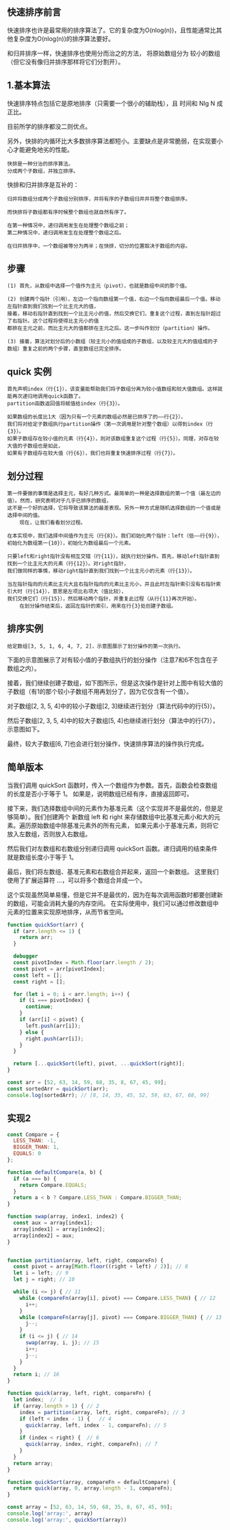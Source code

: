 ## 快速排序前言
快速排序也许是最常用的排序算法了。它的复杂度为O(nlog(n))，且性能通常比其他复杂度为O(nlog(n))的排序算法要好。

和归并排序一样，快速排序也使用分而治之的方法， 将原始数组分为 较小的数组（但它没有像归并排序那样将它们分割开）。

## 1.基本算法
快速排序特点包括它是原地排序（只需要一个很小的辅助栈），且
时间和 Nlg N 成正比。

目前所学的排序都没二则优点。

另外，快排的内循环比大多数排序算法都短小。主要缺点是非常脆弱，在实现要小心才能避免地劣的性能。
```
快排是一种分治的排序算法。
分成两个子数组，并独立排序。
```

快排和归并排序是互补的：
```
归并将数组分成两个子数组分别排序，并将有序的子数组归并并将整个数组排序。

而快排将子数组都有序时候整个数组也就自然有序了。
```

```
在第一种情况中，递归调用发生在处理整个数组之前；
第二种情况中，递归调用发生在处理整个数组之后。

在归并排序中，一个数组被等分为两半；在快排，切分的位置取决于数组的内容。
```

## 步骤
```
(1) 首先，从数组中选择一个值作为主元（pivot），也就是数组中间的那个值。

(2) 创建两个指针（引用），左边一个指向数组第一个值，右边一个指向数组最后一个值。移动左指针直到我们找到一个比主元大的值，
接着，移动右指针直到找到一个比主元小的值，然后交换它们，重复这个过程，直到左指针超过了右指针。这个过程将使得比主元小的值
都排在主元之前，而比主元大的值都排在主元之后。这一步叫作划分（partition）操作。

(3) 接着，算法对划分后的小数组（较主元小的值组成的子数组，以及较主元大的值组成的子数组）重复之前的两个步骤，直至数组已完全排序。
```

## quick 实例
```
首先声明index（行{1}），该变量能帮助我们将子数组分离为较小值数组和较大值数组。这样就能再次递归地调用quick函数了。
partition函数返回值将赋值给index（行{3}）。

如果数组的长度比1大（因为只有一个元素的数组必然是已排序了的——行{2}），
我们将对给定子数组执行partition操作（第一次调用是针对整个数组）以得到index（行{3}）。
如果子数组存在较小值的元素（行{4}），则对该数组重复这个过程（行{5}）。同理，对存在较大值的子数组也是如此，
如果有子数组存在较大值（行{6}），我们也将重复快速排序过程（行{7}）。
```

## 划分过程
```
第一件要做的事情是选择主元，有好几种方式。最简单的一种是选择数组的第一个值（最左边的值）。然而，研究表明对于几乎已排序的数组，
这不是一个好的选择，它将导致该算法的最差表现。另外一种方式是随机选择数组的一个值或是选择中间的值。
	现在，让我们看看划分过程。
```

```
在本实现中，我们选择中间值作为主元（行{8}）。我们初始化两个指针：left（低——行{9}），初始化为数组第一{10}），初始化为数组最后一个元素。

只要left和right指针没有相互交错（行{11}），就执行划分操作。首先，移动left指针直到找到一个比主元大的元素（行{12}）。对right指针，
我们做同样的事情，移动right指针直到我们找到一个比主元小的元素（行{13}）。

当左指针指向的元素比主元大且右指针指向的元素比主元小，并且此时左指针索引没有右指针索引大时（行{14}），意思是左项比右项大（值比较），
我们交换它们（行{15}），然后移动两个指针，并重复此过程（从行{11}再次开始）。
	在划分操作结束后，返回左指针的索引，用来在行{3}处创建子数组。
```

## 排序实例
```
给定数组[3, 5, 1, 6, 4, 7, 2]，示意图展示了划分操作的第一次执行。
```
<!-- ![](../../assets/img-排序/图3-快速排序.png) -->

下面的示意图展示了对有较小值的子数组执行的划分操作（注意7和6不包含在子数组之内）。
<!-- ![](../../assets/img-排序/图4-快速排序.png) -->

接着，我们继续创建子数组，如下图所示，但是这次操作是针对上图中有较大值的子数组（有1的那个较小子数组不用再划分了，因为它仅含有一个值）。
<!-- ![](../../assets/img-排序/图5-快速排序.png) -->

对子数组[2, 3, 5, 4]中的较小子数组[2, 3]继续进行划分（算法代码中的行{5}）。
<!-- ![](../../assets/img-排序/图6-快速排序.png) -->

然后子数组[2, 3, 5, 4]中的较大子数组[5, 4]也继续进行划分（算法中的行{7}），示意图如下。
<!-- ![](../../assets/img-排序/图7-快速排序.png) -->
最终，较大子数组[6, 7]也会进行划分操作，快速排序算法的操作执行完成。

## 简单版本
当我们调用 quickSort 函数时，传入一个数组作为参数。首先，函数会检查数组的长度是否小于等于 1。
如果是，说明数组已经有序，直接返回即可。

接下来，我们选择数组中间的元素作为基准元素（这个实现并不是最优的，但是足够简单）。我们创建两个
新数组 left 和 right 来存储数组中比基准元素小和大的元素。遍历原始数组中除基准元素外的所有元素，
如果元素小于基准元素，则将它放入左数组，否则放入右数组。

然后我们对左数组和右数组分别递归调用 quickSort 函数。递归调用的结束条件就是数组长度小于等于 1。

最后，我们将左数组、基准元素和右数组合并起来，返回一个新数组。
这里我们使用了扩展运算符 ...，可以将多个数组合并成一个。

这个实现虽然简单易懂，但是它并不是最优的，因为在每次调用函数时都要创建新的数组，可能会消耗大量的内存空间。
在实际使用中，我们可以通过修改数组中元素的位置来实现原地排序，从而节省空间。
```js
function quickSort(arr) {
  if (arr.length <= 1) {
    return arr;
  }

  debugger
  const pivotIndex = Math.floor(arr.length / 2);
  const pivot = arr[pivotIndex];
  const left = [];
  const right = [];

  for (let i = 0; i < arr.length; i++) {
    if (i === pivotIndex) {
      continue;
    }
    if (arr[i] < pivot) {
      left.push(arr[i]);
    } else {
      right.push(arr[i]);
    }
  }

  return [...quickSort(left), pivot, ...quickSort(right)];
}

const arr = [52, 63, 14, 59, 68, 35, 8, 67, 45, 99];
const sortedArr = quickSort(arr);
console.log(sortedArr); // [8, 14, 35, 45, 52, 59, 63, 67, 68, 99]
```

## 实现2
```js
const Compare = {
  LESS_THAN: -1,
  BIGGER_THAN: 1,
  EQUALS: 0
};

function defaultCompare(a, b) {
  if (a === b) {
    return Compare.EQUALS;
  }
  return a < b ? Compare.LESS_THAN : Compare.BIGGER_THAN;
}

function swap(array, index1, index2) {
  const aux = array[index1];
  array[index1] = array[index2];
  array[index2] = aux;
}


function partition(array, left, right, compareFn) {
  const pivot = array[Math.floor((right + left) / 2)]; // 8
  let i = left; // 9
  let j = right; // 10

  while (i <= j) { // 11
    while (compareFn(array[i], pivot) === Compare.LESS_THAN) { // 12
      i++;
    }
    while (compareFn(array[j], pivot) === Compare.BIGGER_THAN) { // 13
      j--;
    }
    if (i <= j) { // 14
      swap(array, i, j); // 15
      i++;
      j--;
    }
  }
  return i; // 16
}

function quick(array, left, right, compareFn) {
  let index;  // 1
  if (array.length > 1) { // 2
    index = partition(array, left, right, compareFn); // 3
    if (left < index - 1) {   // 4
      quick(array, left, index - 1, compareFn); // 5
    }
    if (index < right) {  // 6
      quick(array, index, right, compareFn); // 7
    }
  }
  return array;
}

function quickSort(array, compareFn = defaultCompare) {
  return quick(array, 0, array.length - 1, compareFn);
}

const array = [52, 63, 14, 59, 68, 35, 8, 67, 45, 99];
console.log('array:', array)
console.log('array:', quickSort(array))
```